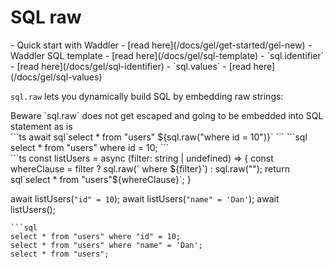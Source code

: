 

# SQL raw
<Prerequisites>
- Quick start with Waddler - [read here](/docs/gel/get-started/gel-new)
- Waddler SQL template - [read here](/docs/gel/sql-template)
- `sql.identifier` - [read here](/docs/gel/sql-identifier)
- `sql.values` - [read here](/docs/gel/sql-values)
</Prerequisites>
<br/>

`sql.raw` lets you dynamically build SQL by embedding raw strings:

<Callout type="warning">
Beware `sql.raw` does not get escaped and going to be embedded into SQL statement as is
</Callout>

<Section>
```ts
await sql`select * from "users" ${sql.raw("where id = 10")}`
```
```sql
select * from "users" where id = 10;
```
</Section>

<Section>
```ts
const listUsers = async (filter: string | undefined) => {
  const whereClause = filter ? sql.raw(` where ${filter}`) : sql.raw("");
  return sql`select * from "users"${whereClause}`;
}

await listUsers(`"id" = 10`);
await listUsers(`"name" = 'Dan'`);
await listUsers();
```
```sql
select * from "users" where "id" = 10;
select * from "users" where "name" = 'Dan';
select * from "users";
```
</Section>